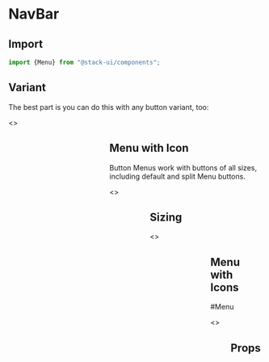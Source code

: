 

<Meta title="Components/Menu" component="Menu" />

<Story name="Import" />

# NavBar

## Import

```jsx
import {Menu} from "@stack-ui/components";
```
## Variant

The best part is you can do this with any button variant, too:

<Preview withToolbar>
    <Story name="Usage">
         <>
          <span style={{marginRight:20, display: 'inline-block' }} >
        <Menu value= "Menu" btnType="primary" icon="chevron-down" Iconsize="sm" iconVariant="solid" options={[{
            item:'Add text',
            link :'/about',
            icon: 'add',
        },
        {
          item:'Delete text',
           link :'/about',
           icon: 'delete',
        },
        {
          item:'Remove text',
           link :'/about',
           icon: 'trash',
        }]} />
        </span>
         <span style={{marginRight:20, display: 'inline-block'}}>
        <Menu value="Menu item" btnType="secondary" icon="chevron-up" Iconsize="sm" iconVariant="solid" style={{display: 'inline-block'}} options={[{
          item:'HTML',
          link :'/about',
        },
        {
          item:'CSS',
        },
        {
          item:'Javascript',
           link :'/home',
        }]} />
        </span>
        <span style={{marginRight:20, display: 'inline-block' }} >
        <Menu value="report" btnType="success"  Iconsize="sm"  icon="chevron-down" iconVariant="solid" btnVariant="contained" options={[{
          item:'HTML',
           link :'/about',
        },
        {
          item:'CSS',
           link :'/about',
        },
        {
          item:'Javascript',
        }]} />
        </span>
            <span style={{marginRight:20, display: 'inline-block' }} >
        <Menu value="dropbox" btnType="purple" icon="chevron-down" Iconsize="sm" iconVariant="solid" btnVariant="contained" options={[{
          item:'HTML',
           link :'/about',
        },
        {
          item:'CSS',
           link :'/about',
        },
        {
          item:'Javascript',
        }]} />
        </span>
           <span style={{marginRight:20, display: 'inline-block' }}>
        <Menu value= "Menu" btnType="danger" icon="chevron-down" Iconsize="sm" iconVariant="solid" isDisabled="true" btnVariant="contained" options={[{
          item:'HTML',
        },
        {
          item:'CSS',
        },
        {
          item:'Javascript',
        }]} />
        </span>
        </>
    </Story>
</Preview>

## Menu with Icon

Button Menus work with buttons of all sizes, including default and split Menu buttons.

<Preview withToolbar>
    <Story name="UsageMenuIcons">
         <>
          <span style={{marginRight:20, display: 'inline-block' }} >
        <Menu btnType="primary"  value= "Menu" icon="chevron-down"  iconVariant="solid"  size="sm" options={[{
            item:'Add text',
            link :'/about',
            icon: 'add',
        },
        {
          item:'Delete text',
           link :'/about',
           icon: 'delete',
        },
        {
          item:'Remove text',
           link :'/about',
           icon: 'trash',
        }]} />
        </span>
       <span style={{marginRight:20, display: 'inline-block' }} >
        <Menu btnType="default"  value= "default" icon="chevron-down" options={[{
            item:'Add text',
            link :'/about',
            icon: 'add',
        },
        {
          item:'Delete text',
           link :'/about',
           icon: 'delete',
        },
        {
          item:'Remove text',
           link :'/about',
           icon: 'trash',
        }]} />
        </span>
        </>
    </Story>
</Preview>


## Sizing

<Preview withToolbar>
    <Story name="UsageIcon">
         <>
          <span style={{marginRight:20, display: 'inline-block' }} >
        <Menu btnType="primary" value= "Menu" icon="chevron-down"  iconVariant="solid"  size="sm" options={[{
          item:'HTML',
        },
        {
          item:'CSS',
        },
        {
          item:'Javascript',
        }]} />
        </span>
         <span style={{marginRight:20, display: 'inline-block'}}>
        <Menu btnType="info" value= "Menu" icon="chevron-down" iconVariant="solid" style={{display: 'inline-block'}} options={[{
          item:'HTML',
        },
        {
          item:'React',
        },
        {
          item:'Javascript',
        }]} />
        </span>
        <span style={{marginRight:20, display: 'inline-block' }} >
        <Menu btnType="success" value= "Menu" icon="chevron-down" iconVariant="solid"  size="lg" btnVariant="contained" options={[{
          item:'HTML',
        },
        {
          item:'CSS',
        },
        {
          item:'Javascript',
        }]} />
        </span>
        </>
    </Story>
</Preview>

## Menu with Icons
#Menu

<Preview withToolbar>
    <Story name="IconMenu">
         <>
          <span style={{marginRight:20, display: 'inline-block', marginLeft: 100 }} >
          <Menu iconOption btnVariant="contained" btnType="menu" options={[
            {
          headerText: 'Header-Text',
            },
            {
          item:'HTML',
        },
        {
          item:'CSS',
        },
        {
          item:'Javascript',
          isDivider: true,
        }]}
        />
        </span>
        </>
    </Story>
</Preview>

<Story name="Props" />

## Props

<Props of={MenuTypes} />